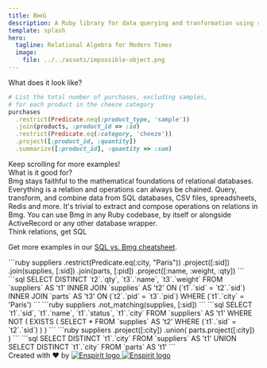 ```yaml
---
title: B⋈G
description: A Ruby library for data querying and tranformation using relational algebra
template: splash
hero:
  tagline: Relational Algebra for Modern Times
  image:
    file: ../../assets/impossible-object.png
---
```





<CardGrid>
        <LinkCard
          title="Want to learn relational algebra?"
          description="Dive into our comprehensive primer on relational algebra."
          href="/ra-primer/introduction"
        >
        </LinkCard>
        <LinkCard
          title="Want to use Bmg in your Ruby project?"
          description="Get started in no time with our tutorials and operations reference."
          href="/usage/getting-started/"
        >
        </LinkCard>
</CardGrid>

<div class="text-4xl pt-12 pb-4 underline decoration-amber-500">
  <span class="">
  What does it look like?
  </span>
</div>

```ruby
# List the total number of purchases, excluding samples,
# for each product in the cheeze category
purchases
  .restrict(Predicate.neq(:product_type, 'sample'))
  .join(products, :product_id => :id)
  .restrict(Predicate.eq(:category, 'cheeze'))
  .project([:product_id, :quantity])
  .summarize([:product_id], :quantity => :sum)
```

<div class="min-w-fit max-w-fit bg-orange-500/75 py-2 px-4 font-bold rounded-md">
Keep scrolling for more examples!
</div>

<div class="text-4xl pt-12 pb-4 underline decoration-amber-500">
  What is it good for?
</div>
<CardGrid>
        <Card title="A solid foundation">
          Bmg stays faithful to the mathematical foundations of relational databases. Everything is a relation and operations can always be chained.
        </Card>
        <Card title="Works with any data">
          Query, transform, and combine data from SQL databases, CSV files, spreadsheets, Redis and more.
        </Card>
        <Card title="Unlimited composability">
          It's trivial to extract and compose operations on relations in Bmg.
        </Card>
        <Card title="Fits in any project">
          You can use Bmg in any Ruby codebase, by itself or alongside ActiveRecord or any other database wrapper.
        </Card>
</CardGrid>


<div class="text-4xl pt-12 pb-4 underline decoration-amber-500">
  Think relations, get SQL
</div>

Get more examples in our [SQL vs. Bmg cheatsheet](/comparison/bmg-vs-sql-cheatsheet/).

<CardGrid>
        <Card>
        ```ruby
        suppliers
          .restrict(Predicate.eq(:city, "Paris"))
          .project([:sid])
          .join(supplies, [:sid])
          .join(parts, [:pid])
          .project([:name, :weight, :qty])
        ```
        </Card>
        <Card>
        ```sql
        SELECT DISTINCT `t2`.`qty`, `t3`.`name`, `t3`.`weight`
        FROM `suppliers` AS 't1'
        INNER JOIN `supplies` AS 't2'
          ON (`t1`.`sid` = `t2`.`sid`)
        INNER JOIN `parts` AS 't3'
          ON (`t2`.`pid` = `t3`.`pid`)
        WHERE (`t1`.`city` = 'Paris')
        ```
        </Card>
        <Card>
        ```ruby
        suppliers
          .not_matching(supplies, [:sid])
        ```
        </Card>
        <Card>
        ```sql
        SELECT `t1`.`sid`, `t1`.`name`, `t1`.`status`, `t1`.`city`
        FROM `suppliers` AS 't1'
        WHERE NOT (
          EXISTS (
            SELECT * FROM `supplies` AS 't2'
            WHERE (`t1`.`sid` = `t2`.`sid`)
          )
        )
        ```
        </Card>
        <Card>
        ```ruby
        suppliers
          .project([:city])
          .union(
            parts.project([:city])
          )
        ```
        </Card>
        <Card>
        ```sql
        SELECT DISTINCT `t1`.`city`
        FROM `suppliers` AS 't1'
        UNION
        SELECT DISTINCT `t1`.`city`
        FROM `parts` AS 't1'
        ```
        </Card>
</CardGrid>

<div class="h-8 !mt-16 w-full flex justify-center">
  <span class="text-lg object-contain">Created with ♥️ by</span>
  <a class="flex h-full size-fit py-1.5 w-32 float-end"
     href="https://www.enspirit.dev">
      <Image
        src={enspiritLogoLight}
        alt="Enspirit logo"
        class="dark:sl-hidden object-contain"
      />
      <Image
        src={enspiritLogoDark}
        alt="Enspirit logo"
        class="light:sl-hidden object-contain !m-0"
      />
  </a>
</div>

